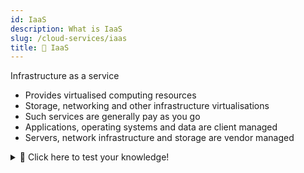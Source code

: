 ```yaml
---
id: IaaS
description: What is IaaS
slug: /cloud-services/iaas
title: 🚧 IaaS
---
```



Infrastructure as a service

- Provides virtualised computing resources
- Storage, networking and other infrastructure virtualisations
- Such services are generally pay as you go
- Applications, operating systems and data are client managed
- Servers, network infrastructure and storage are vendor managed


<details>
  <summary>🧠 Click here to test your knowledge! </summary>

<iframe src="https://quizlet.com/680570691/match/embed?i=3loczc&x=1jj1" height="500" width="100%"></iframe>

</details>
